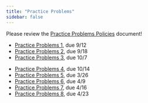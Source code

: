 ```yaml
---
title: "Practice Problems"
sidebar: false
---
```


Please review the [Practice Problems Policies](https://docs.google.com/document/d/1r8URNncf5zv33Bcis-XNjdf2LK9OiMngukgpnpDqcq0/edit?usp=sharing) document!

- [Practice Problems 1](assignments/pp1.qmd), due 9/12
- [Practice Problems 2](assignments/pp2.qmd), due 9/18
- [Practice Problems 3](assignments/pp3.qmd), due 10/7

::: content-hidden
- [Practice Problems 4](assignments/pp4.qmd), due 10/14
- [Practice Problems 5](assignments/pp5.qmd), due 3/26
- [Practice Problems 6](assignments/pp6.qmd), due 4/9
- [Practice Problems 7](assignments/pp7.qmd), due 4/16
- [Practice Problems 8](assignments/pp8.qmd), due 4/23
:::